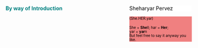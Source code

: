 
<!-- ![](_figs/treelogo.png){width="1%"} -->
<br>
<br>

::: columns 
::: {.column .right width="65%"}
[**By way of Introduction**]{style="color:teal"}


:::

::: {.column .left width="35%"}
::::{.ddm style="margin:0"}
:::{.dd-head onclick="toggleBox(this)" style="color:black; background:white"}
Sheharyar Pervez
:::
:::{.dd-box style="background:LightCoral; color:black"}
[(She.HER.yar)]{style="font-size:0.7em"}


[She = **She**ll; har = **Her**;]{style="font-size:0.7em"} \
[yar = **yar**n]{style="font-size:0.7em"} \
[But feel free to say it anyway you like.]{style="font-size:0.7em"}
:::
::::


:::
:::

